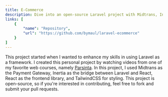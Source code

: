 ```yaml
---
title: E-Commerce
description: Dive into an open-source Laravel project with Midtrans, Inertia, React, and TailwindCSS. contribute and fork freely! 
links: [
    {
        "name": "Repository",
        "url": "https://github.com/bymaul/laravel-ecommerce"
    }
]
---
```


This project started when I wanted to enhance my skills in using Laravel as a framework. I created this personal project by watching videos from one of my favorite web courses, namely <a href='https://parsinta.com' target="_blank" rel='nofollow noreferrer noopener'>Parsinta</a>. In this project, I used Midtrans as the Payment Gateway, Inertia as the bridge between Laravel and React, React as the frontend library, and TailwindCSS for styling. This project is open-source, so if you're interested in contributing, feel free to fork and submit your pull requests.